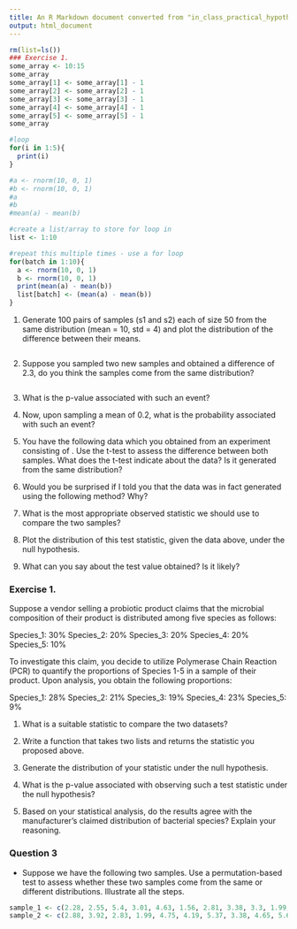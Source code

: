 ```yaml
---
title: An R Markdown document converted from "in_class_practical_hypothesis_testing.ipynb"
output: html_document
---
```

```r
rm(list=ls())
### Exercise 1.
some_array <- 10:15
some_array
some_array[1] <- some_array[1] - 1
some_array[2] <- some_array[2] - 1
some_array[3] <- some_array[3] - 1
some_array[4] <- some_array[4] - 1
some_array[5] <- some_array[5] - 1
some_array

#loop
for(i in 1:5){
  print(i)
}
```

```r
#a <- rnorm(10, 0, 1)
#b <- rnorm(10, 0, 1)
#a
#b
#mean(a) - mean(b)

#create a list/array to store for loop in
list <- 1:10

#repeat this multiple times - use a for loop
for(batch in 1:10){
  a <- rnorm(10, 0, 1)
  b <- rnorm(10, 0, 1)
  print(mean(a) - mean(b))
  list[batch] <- (mean(a) - mean(b))
}

```


1. Generate 100 pairs of samples (s1 and s2) each of size 50 from the same distribution (mean = 10, std = 4) and plot the distribution of the difference between their means.
```r

```



2. Suppose you sampled two new samples and obtained a difference of 2.3, do you think the samples come from the same distribution?

```r


```



3. What is the p-value associated with such an event?



4. Now, upon sampling a mean of 0.2, what is the probability associated with such an event?




5. You have the following data which you obtained from an experiment consisting of <complete this>. Use the t-test to assess the difference between both samples. What does the t-test indicate about the data? Is it generated from the same distribution?



6. Would you be surprised if I told you that the data was in fact generated using the following method? Why?


7. What is the most appropriate observed statistic we should use to compare the two samples?



8. Plot the distribution of this test statistic, given the data above, under the null hypothesis.



9. What can you say about the test value obtained? Is it likely?



### Exercise 1.

Suppose a vendor selling a probiotic product claims that the microbial composition of their product is distributed among five species as follows:

Species_1: 30%
Species_2: 20%
Species_3: 20%
Species_4: 20%
Species_5: 10%

To investigate this claim, you decide to utilize Polymerase Chain Reaction (PCR) to quantify the proportions of Species 1-5 in a sample of their product. Upon analysis, you obtain the following proportions:

Species_1: 28%
Species_2: 21%
Species_3: 19%
Species_4: 23%
Species_5: 9%


1. What is a suitable statistic to compare the two datasets?

2. Write a function that takes two lists and returns the statistic you proposed above.

3. Generate the distribution of your statistic under the null hypothesis.

4. What is the p-value associated with observing such a test statistic under the null hypothesis?

5. Based on your statistical analysis, do the results agree with the manufacturer's claimed distribution of bacterial species? Explain your reasoning.

### Question 3

* Suppose we have the following two samples. Use a permutation-based test to assess whether these two samples come from the same or different distributions. Illustrate all the steps.

```r
sample_1 <- c(2.28, 2.55, 5.4, 3.01, 4.63, 1.56, 2.81, 3.38, 3.3, 1.99, 3.02, 1.92, 3.71, 4.08, 0.78, 4.24, 1.76, 3.45, 3.66, 2.8, 2.35, 3.17, 3.44, 3.88, 0.95, 1.36, 4.43, 4.05, 3.44, 3.72, 3.92, 0.34, 4.11, 2.52, 3.23, 2.7, 3.87)
sample_2 <- c(2.88, 3.92, 2.83, 1.99, 4.75, 4.19, 5.37, 3.38, 4.65, 5.67, 2.96, 1.71, 3.01, 3.04, 3.48, 5.35, 2.91, 3.75, 3.03, 3.32, 3.68)
```


